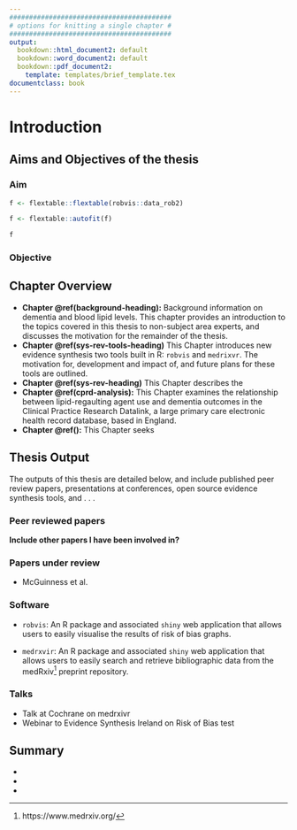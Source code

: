 ```yaml
---
#########################################
# options for knitting a single chapter #
#########################################
output:
  bookdown::html_document2: default
  bookdown::word_document2: default
  bookdown::pdf_document2:
    template: templates/brief_template.tex
documentclass: book
---
```



# Introduction {#intro-intro}
\minitoc <!-- this will include a mini table of contents-->

<!--
The {#rmd-basics} text after the chapter declaration will allow us to link throughout the document back to the beginning of this chapter. Reference labels will automatically be generated if you don't specify them, as the lowercase title with spaces replaced by hypens (e.g. r-markdown-basics). Look for the reference to this label at the beginning of the next chapter.
-->

## Aims and Objectives of the thesis

### Aim

```r
f <- flextable::flextable(robvis::data_rob2)

f <- flextable::autofit(f)

f
```

### Objective

## Chapter Overview

* __Chapter \@ref(background-heading):__ Background information on dementia and blood lipid levels. This chapter provides an introduction to the topics covered in this thesis to non-subject area experts, and discusses the motivation for the remainder of the thesis. 
* __Chapter \@ref(sys-rev-tools-heading)__ This Chapter introduces new evidence synthesis two tools built in R: `robvis` and `medrixvr`. The motivation for, development and impact of, and future plans for these tools are outlined.
* __Chapter \@ref(sys-rev-heading)__ This Chapter describes the
* __Chapter \@ref(cprd-analysis):__ This Chapter examines the relationship between lipid-regaulting agent use and dementia outcomes in the Clinical Practice Research Datalink, a large primary care electronic health record database, based in England. 
* __Chapter \@ref():__ This Chapter seeks 

## Thesis Output

The outputs of this thesis are detailed below, and include published peer review papers, presentations at conferences, open source evidence synthesis tools, and . . . 

### Peer reviewed papers 

__Include other papers I have been involved in?__

### Papers under review

* McGuinness et al. 

### Software

* `robvis`: An R package and associated `shiny` web application that allows users to easily visualise the results of risk of bias graphs. 

* `medrxvir`: An R package and associated `shiny` web application that allows users to easily search and retrieve bibliographic data from the medRxiv^[https://www.medrxiv.org/] preprint repository.


### Talks

* Talk at Cochrane on medrxivr
* Webinar to Evidence Synthesis Ireland on Risk of Bias test




## Summary

*
* 
* 


